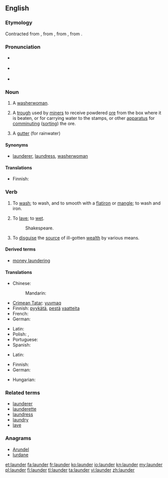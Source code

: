{{was wotd|2007|October|5}}
{{wikipedia|dab=launder}}
==English==

===Etymology===
Contracted from {{etyl|ang}} {{term|lavender}}, from {{etyl|fr}} {{term|lavandière}}, from {{etyl|LL.}} {{term|lavandena}}, from {{etyl|la}} {{term|lavo|lavō|I wash}}.

===Pronunciation===
* {{a|RP}} {{IPA|/ˈlɔːndə/}}
* {{a|US}} {{IPA|/ˈlɔːndɚ/|/ˈlɑːndɚ/}}
* {{audio|en-us-launder.ogg|Audio (US)}}

===Noun===
{{en-noun}}

# {{obsolete}} A [[washerwoman]].
# {{mining}} A [[trough]] used by [[miner]]s to receive powdered [[ore]] from the box where it is beaten, or for carrying water to the stamps, or other [[apparatus]] for [[comminuting]] ([[sorting]]) the ore.
# A [[gutter]] (for rainwater)

====Synonyms====
* {{sense|washerwoman}} [[launderer]], [[laundress]], [[washerwoman]]

====Translations====
{{trans-see|washerwoman}}

{{trans-top|trough used by miners}}
* Finnish: {{t-|fi|ränni}}
{{trans-mid}}
{{trans-bottom}}

===Verb===
{{en-verb}}

# To [[wash]]; to wash, and to smooth with a [[flatiron]] or [[mangle]]; to wash and iron.
# {{obsolete}} To [[lave]]; to [[wet]].
#: Shakespeare.
# {{money}} To [[disguise]] the [[source]] of ill-gotten [[wealth]] by various means.

====Derived terms====
* [[money laundering]]

====Translations====
{{trans-top|to wash}}
* Chinese:
*: Mandarin: {{t|zh|洗|sc=Hani}}
* [[Crimean Tatar]]: [[yuvmaq]]
* Finnish: [[pyykätä]], [[pestä]] [[vaate|vaatteita]]
* French: {{t+|fr|blanchir}}
* German: {{t+|de|waschen}}
{{trans-mid}}
* Latin: {{t-|la|lavo|alt=lavō}}
* Polish: {{t+|pl|prać}},  {{t|pl|uprać}}
* Portuguese: {{t|pt|lavar}}
* Spanish: {{t+|es|lavar}}
{{trans-bottom}}

{{trans-top|to wet}}
* Latin: {{t-|la|lavo|alt=lavō}}
{{trans-mid}}
{{trans-bottom}}

{{trans-top|to disguise the source of}}
* Finnish: {{t+|fi|pestä}}
* German: {{t+|de|waschen}}
{{trans-mid}}
* Hungarian: {{t|hu|pézt mos}}
{{trans-bottom}}

===Related terms===
* [[launderer]]
* [[launderette]]
* [[laundress]]
* [[laundry]]
* [[lave]]

===Anagrams===
* [[Arundel#English|Arundel]]
* [[lurdane#English|lurdane]]

[[et:launder]]
[[fa:launder]]
[[fr:launder]]
[[ko:launder]]
[[io:launder]]
[[kn:launder]]
[[my:launder]]
[[pl:launder]]
[[fi:launder]]
[[tl:launder]]
[[ta:launder]]
[[vi:launder]]
[[zh:launder]]